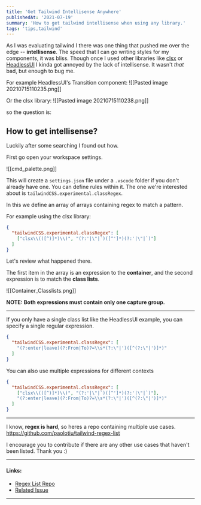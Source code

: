 ```yaml
---
title: 'Get Tailwind Intellisense Anywhere'
publishedAt: '2021-07-19'
summary: 'How to get tailwind intellisense when using any library.'
tags: 'tips,tailwind'
---
```


As I was evaluating tailwind I there was one thing that pushed me over the edge -- **intellisense**.
The speed that I can go writing styles for my components, it was bliss. Though once I used other libraries like
[clsx](https://github.com/lukeed/clsx) or [HeadlessUI](https://headlessui.dev/) I kinda got annoyed by the lack of intellisense. It wasn't _that_ bad, but enough to bug me.

For example HeadlessUI's Transition component:
![[Pasted image 20210715110235.png]]

Or the clsx library:
![[Pasted image 20210715110238.png]]

so the question is:

## How to get intellisense?

Luckily after some searching I found out how.

First go open your workspace settings.

![[cmd_palette.png]]

This will create a `settings.json` file under a `.vscode` folder if you don't already have one. You can define rules within it. The one we're interested about is `tailwindCSS.experimental.classRegex`.

In this we define an array of arrays containing regex to match a pattern.

For example using the clsx library:

```json
{
  "tailwindCSS.experimental.classRegex": [
    ["clsx\\(([^)]*)\\)", "(?:'|\"|`)([^']*)(?:'|\"|`)"]
  ]
}
```

Let's review what happened there.

The first item in the array is an expression to the **container**, and the second expression is to match the **class lists**.

![[Container_Classlists.png]]

**NOTE: Both expressions must contain only one capture group.**

---

If you only have a single class list like the HeadlessUI example, you can specify a single regular expression.

```json
{
  "tailwindCSS.experimental.classRegex": [
    "(?:enter|leave)(?:From|To)?=\\s*(?:\"|')([^(?:\"|')]*)"
  ]
}
```

You can also use multiple expressions for different contexts

```json
{
  "tailwindCSS.experimental.classRegex": [
    ["clsx\\(([^)]*)\\)", "(?:'|\"|`)([^']*)(?:'|\"|`)"],
    "(?:enter|leave)(?:From|To)?=\\s*(?:\"|')([^(?:\"|')]*)"
  ]
}
```

---

I know, **regex is hard**, so heres a repo containing multiple use cases.
https://github.com/paolotiu/tailwind-regex-list

I encourage you to contribute if there are any other use cases that haven't been listed.
Thank you :)

---

#### Links:

- [Regex List Repo](https://github.com/paolotiu/tailwind-regex-list)
- [Related Issue](https://github.com/tailwindlabs/tailwindcss-intellisense/issues/129)

---
